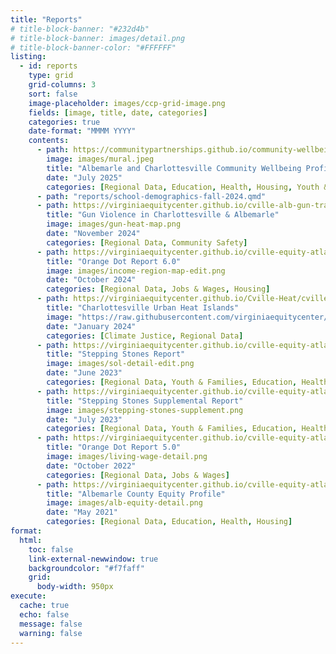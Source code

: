 ```yaml
---
title: "Reports"
# title-block-banner: "#232d4b"
# title-block-banner: images/detail.png
# title-block-banner-color: "#FFFFFF"
listing: 
  - id: reports
    type: grid
    grid-columns: 3
    sort: false
    image-placeholder: images/ccp-grid-image.png
    fields: [image, title, date, categories]
    categories: true
    date-format: "MMMM YYYY"
    contents:
      - path: https://communitypartnerships.github.io/community-wellbeing/
        image: images/mural.jpeg
        title: "Albemarle and Charlottesville Community Wellbeing Profiles"
        date: "July 2025"
        categories: [Regional Data, Education, Health, Housing, Youth & Families]
      - path: "reports/school-demographics-fall-2024.qmd"
      - path: https://virginiaequitycenter.github.io/cville-alb-gun-trauma/
        title: "Gun Violence in Charlottesville & Albemarle"
        image: images/gun-heat-map.png
        date: "November 2024"
        categories: [Regional Data, Community Safety]
      - path: https://virginiaequitycenter.github.io/cville-equity-atlas/reports/orange-dot-6/
        title: "Orange Dot Report 6.0"
        image: images/income-region-map-edit.png
        date: "October 2024"
        categories: [Regional Data, Jobs & Wages, Housing]
      - path: https://virginiaequitycenter.github.io/Cville-Heat/cville-heat-report.html
        title: "Charlottesville Urban Heat Islands"
        image: "https://raw.githubusercontent.com/virginiaequitycenter/Cville-Heat/main/sun_skyseeker.jpg"
        date: "January 2024"
        categories: [Climate Justice, Regional Data]
      - path: https://virginiaequitycenter.github.io/cville-equity-atlas/reports/stepping-stones/
        title: "Stepping Stones Report"
        image: images/sol-detail-edit.png
        date: "June 2023"
        categories: [Regional Data, Youth & Families, Education, Health, Housing]
      - path: https://virginiaequitycenter.github.io/cville-equity-atlas/reports/stepping-stones-supplement/
        title: "Stepping Stones Supplemental Report"
        image: images/stepping-stones-supplement.png
        date: "July 2023"
        categories: [Regional Data, Youth & Families, Education, Health, Housing]
      - path: https://virginiaequitycenter.github.io/cville-equity-atlas/reports/orange-dot-5/
        title: "Orange Dot Report 5.0"
        image: images/living-wage-detail.png
        date: "October 2022"
        categories: [Regional Data, Jobs & Wages]
      - path: https://virginiaequitycenter.github.io/cville-equity-atlas/reports/albemarle-equity-profile/
        title: "Albemarle County Equity Profile"
        image: images/alb-equity-detail.png
        date: "May 2021"
        categories: [Regional Data, Education, Health, Housing]
format:
  html:
    toc: false
    link-external-newwindow: true
    backgroundcolor: "#f7faff"
    grid:
      body-width: 950px
execute:
  cache: true
  echo: false
  message: false
  warning: false
---
```


::: {#reports}
:::

